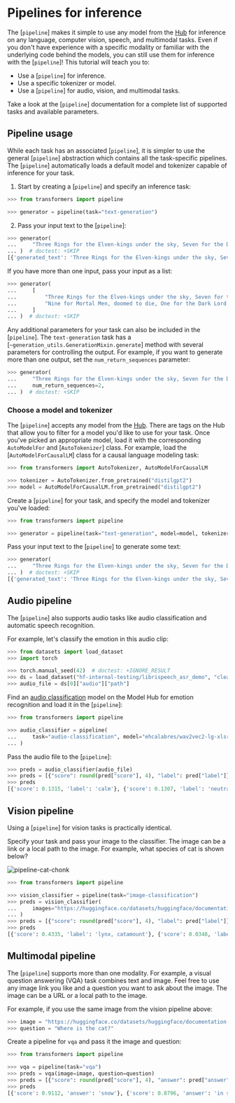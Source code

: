 <!--Copyright 2022 The HuggingFace Team. All rights reserved.

Licensed under the Apache License, Version 2.0 (the "License"); you may not use this file except in compliance with
the License. You may obtain a copy of the License at

http://www.apache.org/licenses/LICENSE-2.0

Unless required by applicable law or agreed to in writing, software distributed under the License is distributed on
an "AS IS" BASIS, WITHOUT WARRANTIES OR CONDITIONS OF ANY KIND, either express or implied. See the License for the
specific language governing permissions and limitations under the License.
-->

# Pipelines for inference

The [`pipeline`] makes it simple to use any model from the [Hub](https://huggingface.co/models) for inference on any language, computer vision, speech, and multimodal tasks. Even if you don't have experience with a specific modality or familiar with the underlying code behind the models, you can still use them for inference with the [`pipeline`]! This tutorial will teach you to:

* Use a [`pipeline`] for inference.
* Use a specific tokenizer or model.
* Use a [`pipeline`] for audio, vision, and multimodal tasks.

<Tip>

Take a look at the [`pipeline`] documentation for a complete list of supported tasks and available parameters.

</Tip>

## Pipeline usage

While each task has an associated [`pipeline`], it is simpler to use the general [`pipeline`] abstraction which contains all the task-specific pipelines. The [`pipeline`] automatically loads a default model and tokenizer capable of inference for your task. 

1. Start by creating a [`pipeline`] and specify an inference task:

```py
>>> from transformers import pipeline

>>> generator = pipeline(task="text-generation")
```

2. Pass your input text to the [`pipeline`]:

```py
>>> generator(
...     "Three Rings for the Elven-kings under the sky, Seven for the Dwarf-lords in their halls of stone"
... )  # doctest: +SKIP
[{'generated_text': 'Three Rings for the Elven-kings under the sky, Seven for the Dwarf-lords in their halls of stone, Seven for the Iron-priests at the door to the east, and thirteen for the Lord Kings at the end of the mountain'}]
```

If you have more than one input, pass your input as a list:

```py
>>> generator(
...     [
...         "Three Rings for the Elven-kings under the sky, Seven for the Dwarf-lords in their halls of stone",
...         "Nine for Mortal Men, doomed to die, One for the Dark Lord on his dark throne",
...     ]
... )  # doctest: +SKIP
```

Any additional parameters for your task can also be included in the [`pipeline`]. The `text-generation` task has a [`~generation_utils.GenerationMixin.generate`] method with several parameters for controlling the output. For example, if you want to generate more than one output, set the `num_return_sequences` parameter:

```py
>>> generator(
...     "Three Rings for the Elven-kings under the sky, Seven for the Dwarf-lords in their halls of stone",
...     num_return_sequences=2,
... )  # doctest: +SKIP
```

### Choose a model and tokenizer

The [`pipeline`] accepts any model from the [Hub](https://huggingface.co/models). There are tags on the Hub that allow you to filter for a model you'd like to use for your task. Once you've picked an appropriate model, load it with the corresponding `AutoModelFor` and [`AutoTokenizer`] class. For example, load the [`AutoModelForCausalLM`] class for a causal language modeling task:

```py
>>> from transformers import AutoTokenizer, AutoModelForCausalLM

>>> tokenizer = AutoTokenizer.from_pretrained("distilgpt2")
>>> model = AutoModelForCausalLM.from_pretrained("distilgpt2")
```

Create a [`pipeline`] for your task, and specify the model and tokenizer you've loaded:

```py
>>> from transformers import pipeline

>>> generator = pipeline(task="text-generation", model=model, tokenizer=tokenizer)
```

Pass your input text to the [`pipeline`] to generate some text:

```py
>>> generator(
...     "Three Rings for the Elven-kings under the sky, Seven for the Dwarf-lords in their halls of stone"
... )  # doctest: +SKIP
[{'generated_text': 'Three Rings for the Elven-kings under the sky, Seven for the Dwarf-lords in their halls of stone, Seven for the Dragon-lords (for them to rule in a world ruled by their rulers, and all who live within the realm'}]
```

## Audio pipeline

The [`pipeline`] also supports audio tasks like audio classification and automatic speech recognition.

For example, let's classify the emotion in this audio clip:

```py
>>> from datasets import load_dataset
>>> import torch

>>> torch.manual_seed(42)  # doctest: +IGNORE_RESULT
>>> ds = load_dataset("hf-internal-testing/librispeech_asr_demo", "clean", split="validation")
>>> audio_file = ds[0]["audio"]["path"]
```

Find an [audio classification](https://huggingface.co/models?pipeline_tag=audio-classification) model on the Model Hub for emotion recognition and load it in the [`pipeline`]:

```py
>>> from transformers import pipeline

>>> audio_classifier = pipeline(
...     task="audio-classification", model="ehcalabres/wav2vec2-lg-xlsr-en-speech-emotion-recognition"
... )
```

Pass the audio file to the [`pipeline`]:

```py
>>> preds = audio_classifier(audio_file)
>>> preds = [{"score": round(pred["score"], 4), "label": pred["label"]} for pred in preds]
>>> preds
[{'score': 0.1315, 'label': 'calm'}, {'score': 0.1307, 'label': 'neutral'}, {'score': 0.1274, 'label': 'sad'}, {'score': 0.1261, 'label': 'fearful'}, {'score': 0.1242, 'label': 'happy'}]
```

## Vision pipeline

Using a [`pipeline`] for vision tasks is practically identical.

Specify your task and pass your image to the classifier. The image can be a link or a local path to the image. For example, what species of cat is shown below?

![pipeline-cat-chonk](https://huggingface.co/datasets/huggingface/documentation-images/resolve/main/pipeline-cat-chonk.jpeg)

```py
>>> from transformers import pipeline

>>> vision_classifier = pipeline(task="image-classification")
>>> preds = vision_classifier(
...     images="https://huggingface.co/datasets/huggingface/documentation-images/resolve/main/pipeline-cat-chonk.jpeg"
... )
>>> preds = [{"score": round(pred["score"], 4), "label": pred["label"]} for pred in preds]
>>> preds
[{'score': 0.4335, 'label': 'lynx, catamount'}, {'score': 0.0348, 'label': 'cougar, puma, catamount, mountain lion, painter, panther, Felis concolor'}, {'score': 0.0324, 'label': 'snow leopard, ounce, Panthera uncia'}, {'score': 0.0239, 'label': 'Egyptian cat'}, {'score': 0.0229, 'label': 'tiger cat'}]
```

## Multimodal pipeline

The [`pipeline`] supports more than one modality. For example, a visual question answering (VQA) task combines text and image. Feel free to use any image link you like and a question you want to ask about the image. The image can be a URL or a local path to the image.

For example, if you use the same image from the vision pipeline above:

```py
>>> image = "https://huggingface.co/datasets/huggingface/documentation-images/resolve/main/pipeline-cat-chonk.jpeg"
>>> question = "Where is the cat?"
```

Create a pipeline for `vqa` and pass it the image and question:

```py
>>> from transformers import pipeline

>>> vqa = pipeline(task="vqa")
>>> preds = vqa(image=image, question=question)
>>> preds = [{"score": round(pred["score"], 4), "answer": pred["answer"]} for pred in preds]
>>> preds
[{'score': 0.9112, 'answer': 'snow'}, {'score': 0.8796, 'answer': 'in snow'}, {'score': 0.6717, 'answer': 'outside'}, {'score': 0.0291, 'answer': 'on ground'}, {'score': 0.027, 'answer': 'ground'}]
```